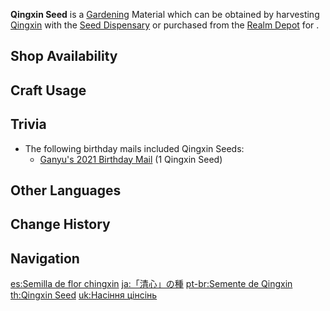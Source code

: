 {{Item Infobox
|id           = 130006
|image        = Item Qingxin Seed.png
|type         = Gardening Materials
|invCategory  = Seed Dispensary
|group        = Luxuriant Glebe
|description  = A seed obtained from the [[Seed Dispensary]]. A quality seed full of life, just waiting to be planted in the fields of the Realm Within. After some time, it will grow into a [[Qingxin]].
|source1      = Harvesting [[Qingxin]] with the [[Seed Dispensary]]
|source2      = [[Serenitea Pot/Realm Depot|Realm Depot]]
}}
'''Qingxin Seed''' is a [[Gardening]] Material which can be obtained by harvesting [[Qingxin]] with the [[Seed Dispensary]] or purchased from the [[Realm Depot]] for {{Item|Realm Currency|30|x=5}}.

==Shop Availability==
{{Shop Availability|currency=Realm Currency}}

==Craft Usage==
{{Craft Usage}}

==Trivia==
*The following birthday mails included Qingxin Seeds:
**[[Birthday/Ganyu#I've Been Thinking...|Ganyu's 2021 Birthday Mail]] (1 Qingxin Seed)

==Other Languages==
{{Other Languages
|en      = Qingxin Seed
|zhs     = 「清心」的种子
|zhs_rm  = "Qīngxīn" de Zhǒngzǐ
|zht     = 「清心」的種子
|zht_rm  = "Qīngxīn" de Zhǒngzǐ
|zh_tl   = "Qingxin" Seed
|ja      = 「清心」の種
|ja_rm   = "Seishin" no Tane
|ja_tl   = "Qingxin" Seed
|ko      = 「청심」 씨앗
|ko_rm   = "Cheongsim" Ssiat
|ko_tl   = "Pure Heart" Seed
|es      = Semilla de flor chingxin
|es_tl   = Qingxin Flower Seed
|fr      = Graine de fleur de Qingxin
|fr_tl   = Qingxin Flower Seed
|ru      = Семена цинсинь
|ru_tl   = Qingxin Seed
|th      = Qingxin Seed
|vi      = Hạt Giống Thanh Tâm
|vi_tl   = Pure Heart Seed
|de      = Qingxinsamen
|de_tl   = Qingxin Seed(s)
|id      = Qingxin Seed
|pt      = Semente de Qingxin
|pt_tl   = Qingxin Seed
|tr      = Qingxin Tohumu
|tr_tl   = 
|it      = Seme di Qingxin
|it_tl   = 
}}

==Change History==
{{Change History|2.0}}

==Navigation==
{{Material Navbox|type=Gardening Materials}}

[[es:Semilla de flor chingxin]]
[[ja:「清心」の種]]
[[pt-br:Semente de Qingxin]]
[[th:Qingxin Seed]]
[[uk:Насіння цінсінь]]